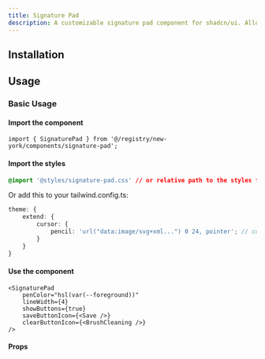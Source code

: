 ```yaml
---
title: Signature Pad
description: A customizable signature pad component for shadcn/ui. Allows users to draw signatures on a canvas, with options to clear, undo, and export.
---
```



<ComponentPreview name="signature-pad-demo" />

## Installation

<InstalationDocs name="signature-pad" filepath="components/ui" />

## Usage

### Basic Usage

#### Import the component

```tsx
import { SignaturePad } from '@/registry/new-york/components/signature-pad';
```

#### Import the styles

```css
@import '@styles/signature-pad.css' // or relative path to the styles file based on your components.json file;;
```

Or add this to your tailwind.config.ts:

```ts
theme: {
    extend: {
        cursor: {
            pencil: 'url("data:image/svg+xml...") 0 24, pointer'; // copy the value from the styles file
        }
    }
}
```

#### Use the component

```tsx
<SignaturePad
    penColor="hsl(var(--foreground))"
    lineWidth={4}
    showButtons={true}
    saveButtonIcon={<Save />}
    clearButtonIcon={<BrushCleaning />}
/>
```

#### Props

<PropsTable name="SignaturePadProps" filename="signature-pad" />
